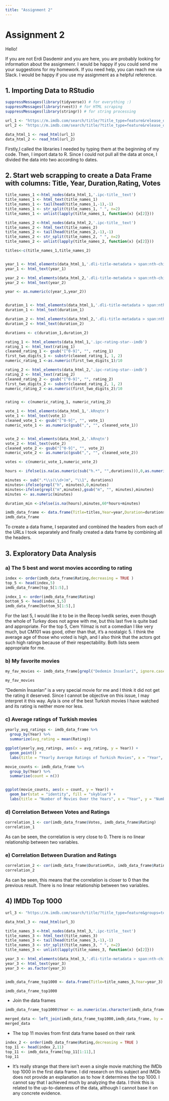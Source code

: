 ```yaml
---
title: "Assignment 2"
---
```


# Assignment 2

Hello!

If you are not Erdi Dasdemir and you are here, you are probably looking for information about the assignmenr. I would be happy if you could send me your suggestions for my homework. If you need help, you can reach me via Slack. I would be happy if you use my assignment as a helpful reference.

## 1. Importing Data to RStudio

```r
suppressMessages(library(tidyverse)) # for everything :)
suppressMessages(library(rvest)) # for HTML scraping
suppressMessages(library(stringr)) # for string processing

url_1 <- "https://m.imdb.com/search/title/?title_type=feature&release_date=2010-01-01,2024-01-01&sort=release_date,desc&num_votes=2498,&country_of_origin=TR&count=250"
url_2 <- "https://m.imdb.com/search/title/?title_type=feature&release_date=,2010-01-01&sort=release_date,desc&num_votes=2498,&country_of_origin=TR&count=250"

data_html_1 <- read_html(url_1)
data_html_2 <- read_html(url_2)
```

Firstly,I called the libraries I needed by typing them at the beginning of my code. Then, I import data to R. Since I could not pull all the data at once, I divided the data into two according to dates.

## 2. Start web scrapping to create a Data Frame with columns: Title, Year, Duration,Rating, Votes

```r
title_names_1 <-html_nodes(data_html_1,'.ipc-title__text')
title_names_1 <- html_text(title_names_1)
title_names_1 <- tail(head(title_names_1,-1),-1)
title_names_1 <- str_split(title_names_1, " ", n=2)
title_names_1 <- unlist(lapply(title_names_1, function(x) {x[2]}))

title_names_2 <-html_nodes(data_html_2,'.ipc-title__text')
title_names_2 <- html_text(title_names_2)
title_names_2 <- tail(head(title_names_2,-1),-1)
title_names_2 <- str_split(title_names_2, " ", n=2)
title_names_2 <- unlist(lapply(title_names_2, function(x) {x[2]}))

titles<-c(title_names_1,title_names_2)


year_1 <- html_elements(data_html_1,'.dli-title-metadata > span:nth-child(1)')
year_1 <- html_text(year_1)

year_2 <- html_elements(data_html_2,'.dli-title-metadata > span:nth-child(1)')
year_2 <- html_text(year_2)

year <- as.numeric(c(year_1,year_2))


duration_1 <- html_elements(data_html_1,'.dli-title-metadata > span:nth-child(2)')
duration_1 <- html_text(duration_1)

duration_2 <- html_elements(data_html_2,'.dli-title-metadata > span:nth-child(2)')
duration_2 <- html_text(duration_2)

durations <- c(duration_1,duration_2)

rating_1 <- html_elements(data_html_1,'.ipc-rating-star--imdb')
rating_1 <- html_text(rating_1)
cleaned_rating_1 <- gsub("[^0-9]", "", rating_1)
first_two_digits_1 <- substr(cleaned_rating_1, 1, 2)
numeric_rating_1 <-as.numeric(first_two_digits_1)/10

rating_2 <- html_elements(data_html_2,'.ipc-rating-star--imdb')
rating_2 <- html_text(rating_2)
cleaned_rating_2 <- gsub("[^0-9]", "", rating_2)
first_two_digits_2 <- substr(cleaned_rating_2, 1, 2)
numeric_rating_2 <-as.numeric(first_two_digits_2)/10


rating <- c(numeric_rating_1, numeric_rating_2)

vote_1 <- html_elements(data_html_1,'.kRnqtn')
vote_1 <- html_text(vote_1)
cleaned_vote_1 <- gsub("[^0-9]", "", vote_1)
numeric_vote_1 <- as.numeric(gsub(",", "", cleaned_vote_1))


vote_2 <- html_elements(data_html_2,'.kRnqtn')
vote_2 <- html_text(vote_2)
cleaned_vote_2 <- gsub("[^0-9]", "", vote_2)
numeric_vote_2 <- as.numeric(gsub(",", "", cleaned_vote_2))

votes <- c(numeric_vote_1,numeric_vote_2)

hours <- ifelse(is.na(as.numeric(sub("h.*", "",durations))),0,as.numeric(sub("h.*", "",durations)))

minutes <- sub(".*\\s(\\d+)m", "\\1", durations)
minutes<-ifelse(grepl("h", minutes),0,minutes) 
minutes<-ifelse(grepl("m",minutes),gsub("m", "", minutes),minutes)
minutes <- as.numeric(minutes)

duration_min <-ifelse(is.na(hours),minutes,60*hours+minutes)

imdb_data_frame <- data.frame(Title=titles,Year=year,Duration=durations, Rating=rating, Votes=votes, DurationMin = duration_min)
imdb_data_frame

```

To create a data frame, I separated and combined the headers from each of the URLs I took separately and finally created a data frame by combining all the headers.

## 3. Exploratory Data Analysis

### a) The 5 best and worst movies according to rating

```r
index <- order(imdb_data_frame$Rating,decreasing = TRUE )
top_5 <- head(index,5)
imdb_data_frame[top_5[1:5],]

index_1 <- order(imdb_data_frame$Rating)
bottom_5 <- head(index_1,5)
imdb_data_frame[bottom_5[1:5],]   

```

For the last 5, I would like it to be in the Recep Ivedik series, even though the whole of Turkey does not agree with me, but this last five is quite bad and appropriate. For the top 5, Cem Yılmaz is not a comedian I like very much, but CM101 was good, other than that, it's a nostalgic 5. I think the average age of those who voted is high, and I also think that the actors got such high ratings because of their respectability. Both lists seem appropriate for me.

### b) My favorite movies

```r
my_fav_movies <- imdb_data_frame[grepl("Dedemin Insanlari", ignore.case = TRUE, imdb_data_frame$Title) |grepl("Ayla", ignore.case = TRUE, imdb_data_frame$Title), ]

my_fav_movies
```

"Dedemin İnsanları" is a very special movie for me and I think it did not get the rating it deserved. Since I cannot be objective on this issue, I may interpret it this way. Ayla is one of the best Turkish movies I have watched and its rating is neither more nor less.

### c) Average ratings of Turkish movies

```r
yearly_avg_ratings <- imdb_data_frame %>%
  group_by(Year) %>%
  summarize(avg_rating = mean(Rating))

ggplot(yearly_avg_ratings, aes(x = avg_rating, y = Year)) +
  geom_point() +
  labs(title = "Yearly Average Ratings of Turkish Movies", x = "Year", y = "Average Rating")

movie_counts <- imdb_data_frame %>%
  group_by(Year) %>%
  summarise(count = n())


ggplot(movie_counts, aes(x = count, y = Year)) +
  geom_bar(stat = "identity", fill = "skyblue") +
  labs(title = "Number of Movies Over the Years", x = "Year", y = "Number of Movies")

```

### d) Correlation Between Votes and Ratings

```r
correlation_1 <- cor(imdb_data_frame$Votes, imdb_data_frame$Rating)
correlation_1
```

As can be seen, the correlation is very close to 0. There is no linear relationship between two variables.

### e) Correlation Between Duration and Ratings

```r
correlation_2 <- cor(imdb_data_frame$DurationMin, imdb_data_frame$Rating)
correlation_2

```

As can be seen, this means that the correlation is closer to 0 than the previous result. There is no linear relationship between two variables.

## 4) IMDb Top 1000

```r
url_3 <- "https://m.imdb.com/search/title/?title_type=feature&groups=top_1000&country_of_origin=TR"

data_html_3 <- read_html(url_3)

title_names_3 <-html_nodes(data_html_3,'.ipc-title__text')
title_names_3 <- html_text(title_names_3)
title_names_3 <- tail(head(title_names_3,-1),-1)
title_names_3 <- str_split(title_names_3, " ", n=2)
title_names_3 <- unlist(lapply(title_names_3, function(x) {x[2]}))

year_3 <- html_elements(data_html_3,'.dli-title-metadata > span:nth-child(1)')
year_3 <- html_text(year_3)
year_3 <- as.factor(year_3)


imdb_data_frame_top1000 <- data.frame(Title=title_names_3,Year=year_3)

imdb_data_frame_top1000

```

-   Join the data frames

```r
imdb_data_frame_top1000$Year <- as.numeric(as.character(imdb_data_frame_top1000$Year)) #Since my code gave an error, I asked chatgpt about the error and she offered such a solution.

merged_data <- left_join(imdb_data_frame_top1000,imdb_data_frame, by = c("Title", "Year"))
merged_data

```

-   The top 11 movies from first data frame based on their rank

```r
index_2 <- order(imdb_data_frame$Rating,decreasing = TRUE )
top_11 <- head(index_2,11)
top_11 <- imdb_data_frame[top_11[1:11],]
top_11
```

-   It's really strange that there isn't even a single movie matching the IMDb top 1000 in the first data frame. I did research on this subject and IMDb does not provide an explanation as to how it determines the top 1000. I cannot say that I achieved much by analyzing the data. I think this is related to the up-to-dateness of the data, although I cannot base it on any concrete evidence.
